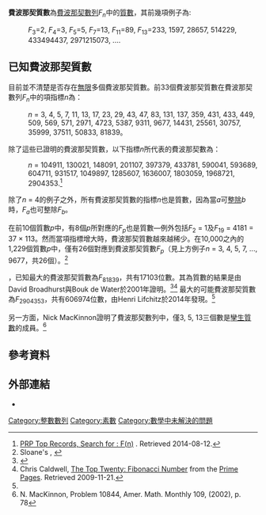 '''費波那契質數'''為[[費波那契數列|費波那契數列]]''F''<sub>''n''</sub>中的[[質數|質數]]，其前幾項例子為:
: ''F''<sub>3</sub>=2, ''F''<sub>4</sub>=3, ''F''<sub>5</sub>=5, ''F''<sub>7</sub>=13, ''F''<sub>11</sub>=89, ''F''<sub>13</sub>=233, 1597, 28657, 514229, 433494437, 2971215073, ....{{oeis|A005478}}

==已知費波那契質數==
{{unsolved|數學|是否存在無限多個費波那契質數？}}

目前並不清楚是否存在[[無限|無限]]多個費波那契質數。前33個費波那契質數在費波那契數列<math>F_n</math>中的項指標''n''為：
:''n'' = 3, 4, 5, 7, 11, 13, 17, 23, 29, 43, 47, 83, 131, 137, 359, 431, 433, 449, 509, 569, 571, 2971, 4723, 5387, 9311, 9677, 14431, 25561, 30757, 35999, 37511, 50833, 81839。 {{oeis|id=A001605}}

除了這些已證明的費波那契質數，以下指標''n''所代表的費波那契數為{{link-en|可能質數|Probable prime}}：
:''n'' = 104911, 130021, 148091, 201107, 397379, 433781, 590041, 593689, 604711, 931517, 1049897, 1285607, 1636007, 1803059, 1968721, 2904353.<ref name="prptop">[http://www.primenumbers.net/prptop/searchform.php?form=F%28n%29&action=Search PRP Top Records, Search for : F(n)] {{Wayback|url=http://www.primenumbers.net/prptop/searchform.php?form=F%28n%29&action=Search |date=20210125210440 }}. Retrieved 2014-08-12.</ref>

除了''n'' = 4的例子之外，所有費波那契質數的指標''n''也是質數，因為當''a''可[[整除|整除]]''b''時，<math>F_a</math>也可整除<math>F_b</math>。

在前10個質數''p''中，有8個''p''所對應的''F''<sub>''p''</sub>也是質數—例外包括''F''<sub>2</sub> = 1及''F''<sub>19</sub> = 4181 = 37 × 113。然而當項指標增大時，費波那契質數越來越稀少。在10,000之內的1,229個質數''p''中，僅有26個對應到費波那契質數''F''<sub>''p''</sub>（見上方例子''n'' = 3, 4, 5, 7, ..., 9677，共26個）。<ref>Sloane's {{OEIS2C|A005478}}, {{OEIS2C|A001605}}</ref>

{{As of|2014|08}}，已知最大的費波那契質數為''F''<sub>81839</sub>，共有17103位數。其為質數的結果是由David Broadhurst與Bouk de Water於2001年證明。<ref>{{Cite web |url=http://listserv.nodak.edu/cgi-bin/wa.exe?A2=ind0104&L=nmbrthry&P=R1807&D=0 |title=Number Theory Archives announcement by David Broadhurst and Bouk de Water |access-date=2015-01-18 |archive-date=2021-04-28 |archive-url=https://web.archive.org/web/20210428071130/https://listserv.nodak.edu/cgi-bin/wa.exe?A2=ind0104&L=nmbrthry&P=R1807&D=0 |dead-url=no }}</ref><ref>Chris Caldwell, [http://primes.utm.edu/top20/page.php?id=39 The Top Twenty: Fibonacci Number] {{Wayback|url=http://primes.utm.edu/top20/page.php?id=39 |date=20210426155802 }} from the [[Prime_Pages|Prime Pages]]. Retrieved 2009-11-21.</ref> 最大的可能費波那契質數為''F''<sub>2904353</sub>，共有606974位數，由Henri Lifchitz於2014年發現。<ref name="prptop"/>

另一方面，Nick MacKinnon證明了費波那契數列中，僅3, 5, 13三個數是[[孿生質數|孿生質數]]的成員。<ref> N. MacKinnon, Problem 10844, Amer. Math. Monthly 109, (2002), p. 78</ref>

== 參考資料 ==
{{Reflist}}

== 外部連結 ==
* {{MathWorld|title=Fibonacci Prime|urlname=FibonacciPrime}}


[[Category:整數數列|Category:整數數列]]
[[Category:素數|Category:素數]]
[[Category:數學中未解決的問題|Category:數學中未解決的問題]]